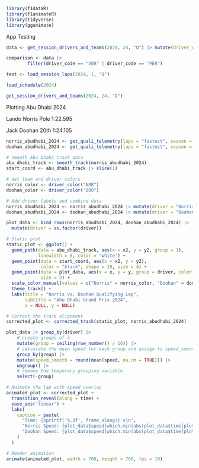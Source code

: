 ```r
library(f1dataR)
library(f1animateR)
library(tidyverse)
library(gganimate)
```

App Testing 

```r
data <- get_session_drivers_and_teams(2024, 24, "Q") |> mutate(driver_code = abbreviation)
```

```r
comparison <- data |>
        filter(driver_code == "VER" | driver_code == "PER")
```

```r
test <- load_session_laps(2024, 1, "Q")
```

```r
load_schedule(2024)
```

```r
get_session_drivers_and_teams(2024, 24, "Q")
```


Plotting Abu Dhabi 2024

Lando Norris Pole 1:22.595

Jack Doohan 20th 1:24.105

```r
norris_abudhabi_2024 <- get_quali_telemetry(laps = "fastest", season = 2024, round = 24, driver = "NOR", verbose = TRUE)
doohan_abudhabi_2024 <- get_quali_telemetry(laps = "fastest", season = 2024, round = 24, driver = "DOO", verbose = TRUE)
```

```r
# smooth Abu Dhabi track data
abu_dhabi_track <- smooth_track(norris_abudhabi_2024)
start_coord <- abu_dhabi_track |> slice(1)
```

```r
# det team and driver colors
norris_color <- driver_color("NOR")
doohan_color <- driver_color("DOO")
```

```r
# Add driver labels and combine data
norris_abudhabi_2024 <- norris_abudhabi_2024 |> mutate(driver = "Norris")
doohan_abudhabi_2024 <- doohan_abudhabi_2024 |> mutate(driver = "Doohan")
```

```r
plot_data <- bind_rows(norris_abudhabi_2024, doohan_abudhabi_2024) |> 
  mutate(driver = as.factor(driver))
```

```r
# Static plot
static_plot <- ggplot() +
  geom_path(data = abu_dhabi_track, aes(x = x2, y = y2, group = 1), 
            linewidth = 8, color = "white") +
  geom_point(data = start_coord, aes(x = x2, y = y2), 
             color = "black", shape = 18, size = 4) +
  geom_point(data = plot_data, aes(x = x, y = y, group = driver, color = driver), 
             size = 3) +
  scale_color_manual(values = c("Norris" = norris_color, "Doohan" = doohan_color)) +
  theme_track() +
  labs(title = "Norris vs. Doohan Qualifying Lap", 
       subtitle = "Abu Dhabi Grand Prix 2024", 
       x = NULL, y = NULL)
```

```r
# Correct the track alignment
corrected_plot <- corrected_track(static_plot, norris_abudhabi_2024)
```

```r
plot_data |> group_by(driver) |>
    # create groups of 4
    mutate(group = ceiling(row_number() / 16)) |>
    # calculate the mean speed for each group and assign to speed_smooth
    group_by(group) |>
    mutate(speed_smooth = round(mean(speed, na.rm = TRUE))) |>
    ungroup() |>
    # remove the temporary grouping variable
    select(-group)
```

```r
# Animate the lap with speed overlay
animated_plot <- corrected_plot +
  transition_reveal(along = time) +
  ease_aes('linear') +
  labs(
    caption = paste(
      "Time: {sprintf('%.3f', frame_along)} s\n",
      "Norris Speed: {plot_data$speed[which.min(abs(plot_data$time[plot_data$driver == 'Norris'] - frame_along))]} kph\n",
      "Doohan Speed: {plot_data$speed[which.min(abs(plot_data$time[plot_data$driver == 'Doohan'] - frame_along))]} kph"
    )
  )

# Render animation
animate(animated_plot, width = 700, height = 700, fps = 10)
```







